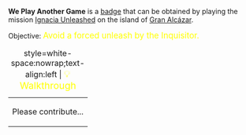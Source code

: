 '''We Play Another Game''' is a [[Badges|badge]] that can be obtained by playing the mission [[Ignacia Unleashed]] on the island of [[Gran Alcázar]].

Objective: <big style="color:yellow">Avoid a forced unleash by the Inquisitor.</big>

{| class="mw-collapsible mw-collapsed"
|+ style=white-space:nowrap;text-align:left | <big style="color:yellow">💡 Walkthrough</big>
|-
| Please contribute...
|}